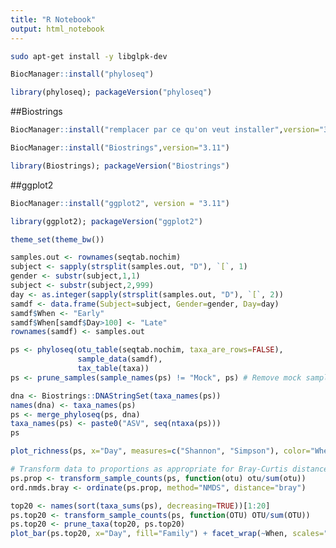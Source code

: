 ```yaml
---
title: "R Notebook"
output: html_notebook
---
```


```bash
sudo apt-get install -y libglpk-dev
```
```r
BiocManager::install("phyloseq")
```

```r
library(phyloseq); packageVersion("phyloseq")
```

##Biostrings
```r
BiocManager::install("remplacer par ce qu'on veut installer",version="3.11")
```

```r
BiocManager::install("Biostrings",version="3.11")
```






```r
library(Biostrings); packageVersion("Biostrings")
```
##ggplot2
```r
BiocManager::install("ggplot2", version = "3.11")
```





```r
library(ggplot2); packageVersion("ggplot2")
```

```r
theme_set(theme_bw())
```



```r
samples.out <- rownames(seqtab.nochim)
subject <- sapply(strsplit(samples.out, "D"), `[`, 1)
gender <- substr(subject,1,1)
subject <- substr(subject,2,999)
day <- as.integer(sapply(strsplit(samples.out, "D"), `[`, 2))
samdf <- data.frame(Subject=subject, Gender=gender, Day=day)
samdf$When <- "Early"
samdf$When[samdf$Day>100] <- "Late"
rownames(samdf) <- samples.out
```

```r
ps <- phyloseq(otu_table(seqtab.nochim, taxa_are_rows=FALSE), 
               sample_data(samdf), 
               tax_table(taxa))
ps <- prune_samples(sample_names(ps) != "Mock", ps) # Remove mock sample
```




```r
dna <- Biostrings::DNAStringSet(taxa_names(ps))
names(dna) <- taxa_names(ps)
ps <- merge_phyloseq(ps, dna)
taxa_names(ps) <- paste0("ASV", seq(ntaxa(ps)))
ps
```



```r
plot_richness(ps, x="Day", measures=c("Shannon", "Simpson"), color="When")
```


```r
# Transform data to proportions as appropriate for Bray-Curtis distances
ps.prop <- transform_sample_counts(ps, function(otu) otu/sum(otu))
ord.nmds.bray <- ordinate(ps.prop, method="NMDS", distance="bray")
```


```r
top20 <- names(sort(taxa_sums(ps), decreasing=TRUE))[1:20]
ps.top20 <- transform_sample_counts(ps, function(OTU) OTU/sum(OTU))
ps.top20 <- prune_taxa(top20, ps.top20)
plot_bar(ps.top20, x="Day", fill="Family") + facet_wrap(~When, scales="free_x")
```

